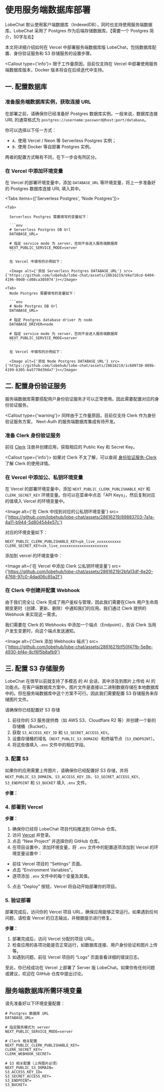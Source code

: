 # 使用服务端数据库部署

LobeChat 默认使用客户端数据库（IndexedDB），同时也支持使用服务端数据库。LobeChat 采用了 Postgres 作为后端存储数据库。【需要一个 Postgres 简介，50字左右】

本文将详细介绍如何在 Vercel 中部署服务端数据库版 LobeChat，包括数据库配置、身份验证服务和 S3 存储服务的设置步骤。

<Callout type={'info'}>
  限于工作量原因，目前仅支持在 Vercel 中部署使用服务端数据库版本，Docker 版本将会在后续迭代中支持。
</Callout>

## 一. 配置数据库

<Steps>

### 准备服务端数据库实例，获取连接 URL

在部署之前，请确保你已经准备好 Postgres 数据库实例。一般来说，数据库连接 URL 的通常格式为 `postgres://username:password@host:port/database`。

你可以选择以下任一方式：

- `A.` 使用 Vercel / Neon 等 Serverless Postgres 实例；
- `B.` 使用 Docker 等自部署 Postgres 实例。

两者的配置方式略有不同，在下一步会有所区分。

### 在 Vercel 中添加环境变量

在 Vercel 的部署环境变量中，添加 `DATABASE_URL` 等环境变量，将上一步准备好的 Postgres 数据库连接 URL 填入其中。

  <Tabs items={['Serverless Postgres', 'Node Postgres']}>

    <Tab>

      Serverless Postgres 需要填写的变量如下：

      ```env
      # Serverless Postgres DB Url
      DATABASE_URL=

      # 指定 service mode 为 server，否则不会进入服务端数据库
      NEXT_PUBLIC_SERVICE_MODE=server
      ```

      在 Vercel 中填写的示例如下：

      <Image alt={'添加 Serverless Postgres DATABASE_URL'} src={'https://github.com/lobehub/lobe-chat/assets/28616219/d4a710cd-6404-4196-90d0-cd08ca385074'}></Image>

</Tab>

    <Tab>
      Node Postgres 需要填写的变量如下：

      ```env
      # Node Postgres DB Url
      DATABASE_URL=

      # 指定 Postgres database driver 为 node
      DATABASE_DRIVER=node

      # 指定 service mode 为 server，否则不会进入服务端数据库
      NEXT_PUBLIC_SERVICE_MODE=server
      ```

      在 Vercel 中填写的示例如下：

      <Image alt={'添加 Node Postgres DATABASE_URL'} src={'https://github.com/lobehub/lobe-chat/assets/28616219/1c689738-809b-4199-b305-ba5770d39da7'}></Image>

</Tab>

</Tabs>

</Steps>

## 二. 配置身份验证服务

服务端数据库需要搭配用户身份验证服务才可以正常使用。因此需要配置对应的身份验证服务。

<Callout type={'warning'}>
  同样由于工作量原因，目前仅支持 Clerk 作为身份验证服务方案， Next-Auth 的服务端数据库集成有待开发。
</Callout>

<Steps>

### 准备 Clerk 身份验证服务

前往 [Clerk](https://clerk.com?utm_source=lobehub&utm_medium=docs) 注册并创建应用，获取相应的 Public Key 和 Secret Key。

<Callout type={'info'}>
  如果对 Clerk 不太了解，可以查阅
  [身份验证服务-Clerk](/zh/docs/self-hosting/advanced/authentication#clerk) 了解 Clerk 的使用详情。
</Callout>

### 在 Vercel 中添加公、私钥环境变量

在 Vercel 的部署环境变量中，添加 `NEXT_PUBLIC_CLERK_PUBLISHABLE_KEY` 和 `CLERK_SECRET_KEY` 环境变量。你可以在菜单中点击「API Keys」，然后复制对应的值填入 Vercel 的环境变量中。

<Image
  alt={'在 Clerk 中找到对应的公私钥环境变量'}
  src={'https://github.com/lobehub/lobe-chat/assets/28616219/89883703-7a1a-4a11-b944-5d804544e57c'}
></Image>

对应的环境变量如下：

```env
NEXT_PUBLIC_CLERK_PUBLISHABLE_KEY=pk_live_xxxxxxxxxxx
CLERK_SECRET_KEY=sk_live_xxxxxxxxxxxxxxxxxxxxxx
```

添加到 vercel 的环境变量中：

<Image
  alt={'在 Vercel 中添加 Clerk 公私钥环境变量'}
  src={'https://github.com/lobehub/lobe-chat/assets/28616219/2bfa13df-6e20-4768-97c0-4dad06c85a2f'}
></Image>

### 在 Clerk 中创建并配置 Webhook

由于我们完全让 Clerk 完成了用户鉴权与管理，因此我们需要在Clerk 用户生命周期变更时（创建、更新、删除）中通知我们的应用。我们通过 Clerk 提供的 Webhook 来实现这一需求。

我们需要在 Clerk 的 Webhooks 中添加一个端点（Endpoint），告诉 Clerk 当用户发生变更时，向这个端点发送通知。

<Image
  alt={'Clerk 添加 Webhooks 端点'}
  src={'https://github.com/lobehub/lobe-chat/assets/28616219/f50f47fb-5e8e-4930-bf4e-8cf6f5b8afb9'}
></Image>

</Steps>

## 三. 配置 S3 存储服务

LobeChat 在很早以前就支持了多模态 的 AI 会话，其中涉及到图片上传给 AI 的功能点。在客户端数据库方案中，图片文件是直接以二进制数据存储在本地数据库中的。但在服务端数据库中这个方案不可行。因此我们需要配置 S3 存储服务来存储图片文件。

  <Steps>

请确保你已经配置好 S3 存储

1. 前往你的 S3 服务提供商（如 AWS S3、Cloudflare R2 等）并创建一个新的存储桶（Bucket）。
2. 获取 `S3_ACCESS_KEY_ID` 和 `S3_SECRET_ACCESS_KEY`。
3. 设置存储桶的域名（`NEXT_PUBLIC_S3_DOMAIN`）和终端节点（`S3_ENDPOINT`）。
4. 将这些值填入 `.env` 文件中的相应字段。

 
</Steps>

### 3. 配置 S3

如果你的应用需要上传图片，请确保你已经配置好 S3 存储，并将 `NEXT_PUBLIC_S3_DOMAIN`、`S3_ACCESS_KEY_ID`、`S3_SECRET_ACCESS_KEY`、`S3_ENDPOINT` 和 `S3_BUCKET` 填入 `.env` 文件。

**步骤：**

### 4. 部署到 Vercel

**步骤：**

1. 确保你已经将 LobeChat 项目代码推送到 GitHub 仓库。
2. 访问 [Vercel](https://vercel.com) 并登录。
3. 点击 “New Project” 并选择你的 GitHub 仓库。
4. 在项目设置中，添加环境变量，将 `.env` 文件中的配置逐项添加到 Vercel 的环境变量设置中：

- 前往 Vercel 项目的 “Settings” 页面。
- 点击 “Environment Variables”。
- 逐项添加 `.env` 文件中的每个变量及其值。

5. 点击 “Deploy” 按钮，Vercel 将自动开始部署你的项目。

### 5. 验证部署

部署完成后，访问你的 Vercel 项目 URL，确保应用能够正常运行。如果遇到任何问题，请检查 Vercel 的日志输出，并根据提示进行修复。

**步骤：**

1. 部署完成后，访问 Vercel 分配的项目 URL。
2. 检查应用的各项功能是否正常运行，如数据库连接、用户身份验证和图片上传等。
3. 如遇到问题，前往 Vercel 项目的 “Logs” 页面查看详细的错误日志。

至此，你已经成功在 Vercel 上部署了 Server 版 LobeChat。如果你有任何问题或建议，欢迎在 GitHub 仓库中提出讨论。

## 服务端数据库所需环境变量

请先准备好以下环境变量配置：

```env
# Postgres 数据库 URL
DATABASE_URL=

# 指定服务模式为 server
NEXT_PUBLIC_SERVICE_MODE=server

# Clerk 相关配置
NEXT_PUBLIC_CLERK_PUBLISHABLE_KEY=
CLERK_SECRET_KEY=
CLERK_WEBHOOK_SECRET=

# S3 相关配置（上传图片必须）
NEXT_PUBLIC_S3_DOMAIN=
S3_ACCESS_KEY_ID=
S3_SECRET_ACCESS_KEY=
S3_ENDPOINT=
S3_BUCKET=
```
